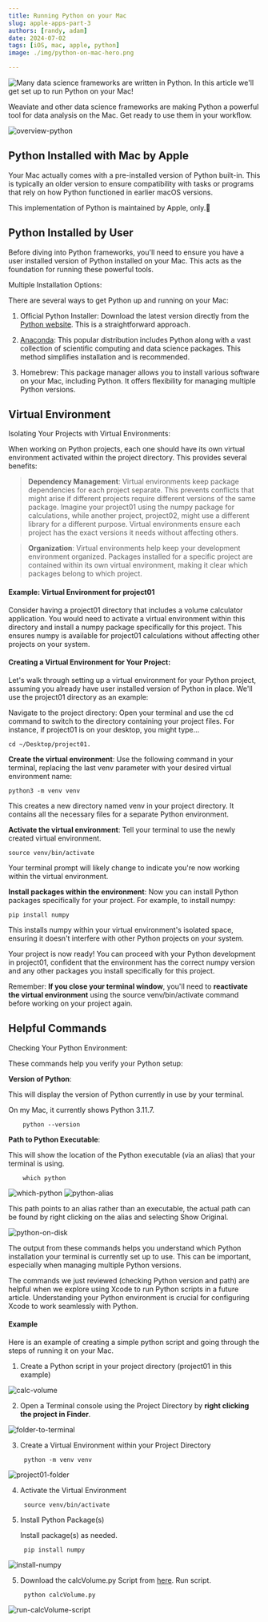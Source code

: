```yaml
---
title: Running Python on your Mac
slug: apple-apps-part-3
authors: [randy, adam]
date: 2024-07-02
tags: [iOS, mac, apple, python]
image: ./img/python-on-mac-hero.png

---
```

![Many data science frameworks are written in Python. In this article we'll get set up to run Python on your Mac!](./img/python-on-mac-hero.png)

Weaviate and other data science frameworks are making Python a powerful tool for data analysis on the Mac. Get ready to use them in your workflow.

![overview-python](./img/overview-python.png)

## Python Installed with Mac by Apple

Your Mac actually comes with a pre-installed version of Python built-in. This is typically an older version to ensure compatibility with tasks or programs that rely on how Python functioned in earlier macOS versions.

This implementation of Python is maintained by Apple, only.

## Python Installed by User

Before diving into Python frameworks, you'll need to ensure you have a user installed version of Python installed on your Mac. This acts as the foundation for running these powerful tools.


Multiple Installation Options:

There are several ways to get Python up and running on your Mac:

1. Official Python Installer: Download the latest version directly from the [Python website](https://www.python.org/downloads/). This is a straightforward approach.

2. [Anaconda](https://anaconda.cloud/getting-started): This popular distribution includes Python along with a vast collection of scientific computing and data science packages. This method simplifies installation and is recommended.

3. Homebrew: This package manager allows you to install various software on your Mac, including Python. It offers flexibility for managing multiple Python versions.

## Virtual Environment

Isolating Your Projects with Virtual Environments:

When working on Python projects, each one should have its own virtual environment activated within the project directory. This provides several benefits:

> **Dependency Management**: Virtual environments keep package dependencies for each project separate. This prevents conflicts that might arise if different projects require different versions of the same package. Imagine your project01 using the numpy package for calculations, while another project, project02, might use a different library for a different purpose. Virtual environments ensure each project has the exact versions it needs without affecting others.

> **Organization**: Virtual environments help keep your development environment organized. Packages installed for a specific project are contained within its own virtual environment, making it clear which packages belong to which project.

#### Example: Virtual Environment for project01

Consider having a project01 directory that includes a volume calculator application. You would need to activate a virtual environment within this directory and install a numpy package specifically for this project. This ensures numpy is available for project01 calculations without affecting other projects on your system.

#### Creating a Virtual Environment for Your Project:

Let's walk through setting up a virtual environment for your Python project, assuming you already have user installed version of Python in place. We'll use the project01 directory as an example:

Navigate to the project directory: Open your terminal and use the cd command to switch to the directory containing your project files. For instance, if project01 is on your desktop, you might type...

    cd ~/Desktop/project01.

**Create the virtual environment**:  Use the following command in your terminal, replacing the last venv parameter with your desired virtual environment name:

	python3 -m venv venv


This creates a new directory named venv in your project directory. It contains all the necessary files for a separate Python environment.

**Activate the virtual environment**:  Tell your terminal to use the newly created virtual environment.

    source venv/bin/activate


Your terminal prompt will likely change to indicate you're now working within the virtual environment.

**Install packages within the environment**:  Now you can install Python packages specifically for your project. For example, to install numpy:

    pip install numpy


This installs numpy within your virtual environment's isolated space, ensuring it doesn't interfere with other Python projects on your system.

Your project is now ready!  You can proceed with your Python development in project01, confident that the environment has the correct numpy version and any other packages you install specifically for this project.

Remember: **If you close your terminal window**, you'll need to **reactivate the virtual environment** using the source venv/bin/activate command before working on your project again.

## Helpful Commands

Checking Your Python Environment:

These commands help you verify your Python setup:

**Version of Python**:

This will display the version of Python currently in use by your terminal.

On my Mac, it currently shows Python 3.11.7.

        python --version

**Path to Python Executable**:

This will show the location of the Python executable (via an alias) that your terminal is using.

        which python

![which-python](./img/which-python.png)
![python-alias](./img/python-alias.png)

This path points to an alias rather than an executable, the actual path can be found by right clicking on the alias and selecting Show Original.

![python-on-disk](./img/python-on-disk.png)

The output from these commands helps you understand which Python installation your terminal is currently set up to use. This can be important, especially when managing multiple Python versions.

The commands we just reviewed (checking Python version and path) are helpful when we explore using Xcode to run Python scripts in a future article.  Understanding your Python environment is crucial for configuring Xcode to work seamlessly with Python.

#### Example

Here is an example of creating a simple python script and going through the steps of running it on your Mac.

1. Create a Python script in your project directory (project01 in this example)

![calc-volume](./img/calc-volume.png)

2. Open a Terminal console using the Project Directory by **right clicking the project in Finder**.

![folder-to-terminal](./img/folder-to-terminal.png)

3. Create a Virtual Environment within your Project Directory

        python -m venv venv

![project01-folder](./img/project01-folder.png)

4. Activate the Virtual Environment

        source venv/bin/activate


5. Install Python Package(s)

    Install package(s) as needed.

        pip install numpy

![install-numpy](./img/install-numpy.png)

5. Download the calcVolume.py Script from [here](https://github.com/weaviate/BookRecs/blob/main/blog-resources/calcVolume.py). Run script.

        python calcVolume.py

![run-calcVolume-script](./img/run-calcVolume-script.png)


<StayConnected />

